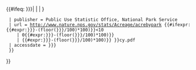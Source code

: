 <includeonly>{{#ifeq: {{{1|{{{year|}}}}}}|
| {{citation error|no <tt>year</tt> specified|NPS area|nocat={{{template doc demo|}}}}}
| {{cite web
  | title = Listing of acreage as of 12/31/{{{1|{{{year|}}}}}}
  | publisher = Public Use Statistic Office, National Park Service
  | url = http://www.nature.nps.gov/stats/Acreage/acrebypark<!--
  -->{{#ifexpr:{{#expr:{{{1|{{{year|}}}}}}-(floor({{{1|{{{year|}}}}}}/100)*100)}}<10
     | 0{{#expr:{{{1|{{{year|}}}}}}-(floor({{{1|{{{year|}}}}}}/100)*100)}}
     | {{#expr:{{{1|{{{year|}}}}}}-(floor({{{1|{{{year|}}}}}}/100)*100)}} }}cy.pdf
  | accessdate = {{{2|{{{accessdate|}}}}}}
  }}
}}</includeonly><noinclude>{{documentation}}</noinclude>